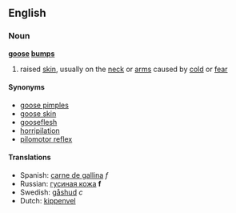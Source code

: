 ==English==
===Noun===
'''[[goose]] [[bump]]s'''
#raised [[skin]], usually on the [[neck]] or [[arms]] caused by [[cold]] or [[fear]]

====Synonyms====
*[[goose pimples]]
*[[goose skin]]
*[[gooseflesh]]
*[[horripilation]]
*[[pilomotor reflex]]

====Translations====
*Spanish: [[carne de gallina]] ''f''
*Russian: [[гусиная кожа]] '''f'''
*Swedish: [[gåshud]] ''c''
*Dutch: [[kippenvel]]